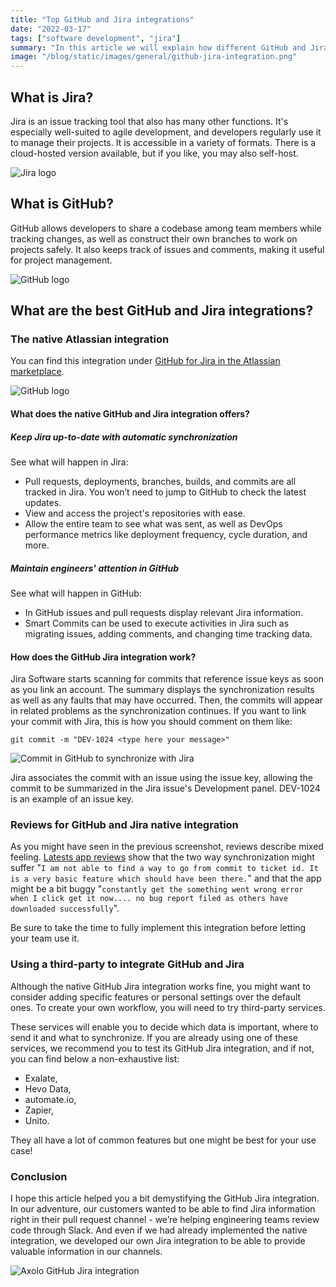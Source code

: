 ```yaml
---
title: "Top GitHub and Jira integrations"
date: "2022-03-17"
tags: ["software development", "jira"]
summary: "In this article we will explain how different GitHub and Jira integrations work and how to install the one you need."
image: "/blog/static/images/general/github-jira-integration.png"
---
```


## What is Jira?

Jira is an issue tracking tool that also has many other functions. It's especially well-suited to agile development, and developers regularly use it to manage their projects. It is accessible in a variety of formats. There is a cloud-hosted version available, but if you like, you may also self-host.

<div
  style={{
    display: "flex",
    justifyContent: "center",
    alignItems: "center",
    flexDirection: "column",
  }}
>
  <Image
    width={250}
    height={120}
    src="/blog/static/images/logo/jira_logo.png"
    alt="Jira logo"
  />
</div>

## What is GitHub?

GitHub allows developers to share a codebase among team members while tracking changes, as well as construct their own branches to work on projects safely. It also keeps track of issues and comments, making it useful for project management.

<div
  style={{
    display: "flex",
    justifyContent: "center",
    alignItems: "center",
    flexDirection: "column",
  }}
>
  <Image
    width={150}
    height={150}
    className={{ borderRadius: "10px" }}
    src="/blog/static/images/logo/github_logo.png"
    alt="GitHub logo"
  />
</div>

## What are the best GitHub and Jira integrations?

### The native Atlassian integration

You can find this integration under <a target="_blank" rel="noopener noreferrer nofollow" href="https://marketplace.atlassian.com/apps/1219592/github-for-jira?hosting=cloud&tab=overview">GitHub for Jira in the Atlassian marketplace</a>.

<div
  style={{
    display: "flex",
    justifyContent: "center",
    alignItems: "center",
    flexDirection: "column",
  }}
>
  <Image
    width={1080}
    height={188}
    className={{ borderRadius: "10px" }}
    src="/blog/static/images/screenshots/github-for-jira.png"
    alt="GitHub logo"
  />
</div>

#### What does the native GitHub and Jira integration offers?

##### Keep Jira up-to-date with automatic synchronization

See what will happen in Jira:

- Pull requests, deployments, branches, builds, and commits are all tracked in Jira. You won’t need to jump to GitHub to check the latest updates.
- View and access the project's repositories with ease.
- Allow the entire team to see what was sent, as well as DevOps performance metrics like deployment frequency, cycle duration, and more.

##### Maintain engineers' attention in GitHub

See what will happen in GitHub:

- In GitHub issues and pull requests display relevant Jira information.
- Smart Commits can be used to execute activities in Jira such as migrating issues, adding comments, and changing time tracking data.

#### How does the GitHub Jira integration work?

Jira Software starts scanning for commits that reference issue keys as soon as you link an account. The summary displays the synchronization results as well as any faults that may have occurred. Then, the commits will appear in related problems as the synchronization continues. If you want to link your commit with Jira, this is how you should comment on them like:

`git commit -m "DEV-1024 <type here your message>"`

<div
  style={{
    display: "flex",
    justifyContent: "center",
    alignItems: "center",
    flexDirection: "column",
  }}
>
  <Image
    width={727}
    height={332}
    src="/blog/static/images/screenshots/commit.png"
    alt="Commit in GitHub to synchronize with Jira"
  />
</div>

Jira associates the commit with an issue using the issue key, allowing the commit to be summarized in the Jira issue's Development panel. DEV-1024 is an example of an issue key.

### Reviews for GitHub and Jira native integration

As you might have seen in the previous screenshot, reviews describe mixed feeling. <a target="_blank" rel="noopener noreferrer nofollow" href="https://marketplace.atlassian.com/apps/1219592/github-for-jira?tab=reviews&hosting=cloud">Latests app reviews</a> show that the two way synchronization might suffer "`I am not able to find a way to go from commit to ticket id. It is a very basic feature which should have been there.`" and that the app might be a bit buggy "`constantly get the something went wrong error when I click get it now.... no bug report filed as others have downloaded successfully`".

Be sure to take the time to fully implement this integration before letting your team use it.

### Using a third-party to integrate GitHub and Jira

Although the native GitHub Jira integration works fine, you might want to consider adding specific features or personal settings over the default ones. To create your own workflow, you will need to try third-party services.

These services will enable you to decide which data is important, where to send it and what to synchronize. If you are already using one of these services, we recommend you to test its GitHub Jira integration, and if not, you can find below a non-exhaustive list:

- Exalate,
- Hevo Data,
- automate.io,
- Zapier,
- Unito.

They all have a lot of common features but one might be best for your use case!

### Conclusion

I hope this article helped you a bit demystifying the GitHub Jira integration. In our adventure, our customers wanted to be able to find Jira information right in their pull request channel - we’re helping engineering teams review code through Slack. And even if we had already implemented the native integration, we developed our own Jira integration to be able to provide valuable information in our channels.

<div
  style={{
    display: "flex",
    justifyContent: "center",
    alignItems: "center",
    flexDirection: "column",
  }}
>
  <Image
    width={600}
    height={543}
    src="/blog/static/images/screenshots/axolo-jira-integration.png"
    alt="Axolo GitHub Jira integration"
  />
</div>
